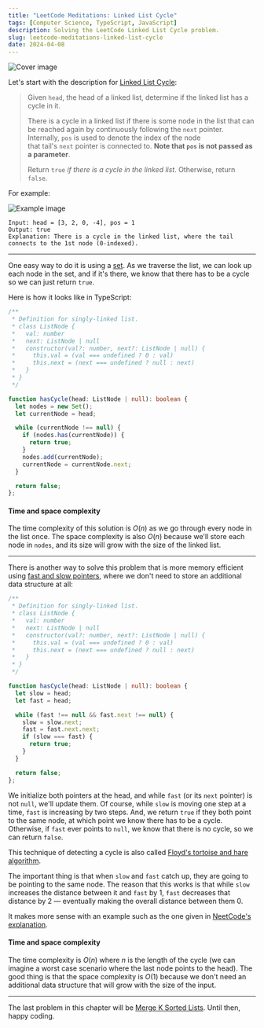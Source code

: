 ```yaml
---
title: "LeetCode Meditations: Linked List Cycle"
tags: [Computer Science, TypeScript, JavaScript]
description: Solving the LeetCode Linked List Cycle problem.
slug: leetcode-meditations-linked-list-cycle
date: 2024-04-08
---
```


![Cover image](https://raw.githubusercontent.com/rivea0/leetcode-meditations-assets/main/src/2024-04-08/29-lm.png)

Let's start with the description for [Linked List Cycle](https://leetcode.com/problems/linked-list-cycle):

> Given `head`, the head of a linked list, determine if the linked list has a cycle in it.
>
> There is a cycle in a linked list if there is some node in the list that can be reached again by continuously following the `next` pointer. Internally, `pos` is used to denote the index of the node that tail's `next` pointer is connected to. **Note that `pos` is not passed as a parameter**.
>
> Return `true` _if there is a cycle in the linked list_. Otherwise, return `false`.

For example:

![Example image](https://assets.leetcode.com/uploads/2018/12/07/circularlinkedlist.png)

```
Input: head = [3, 2, 0, -4], pos = 1
Output: true
Explanation: There is a cycle in the linked list, where the tail connects to the 1st node (0-indexed).
```

---

One easy way to do it is using a [set](https://developer.mozilla.org/en-US/docs/Web/JavaScript/Reference/Global_Objects/Set). As we traverse the list, we can look up each node in the set, and if it's there, we know that there has to be a cycle so we can just return `true`.

Here is how it looks like in TypeScript:

```ts
/**
 * Definition for singly-linked list.
 * class ListNode {
 *   val: number
 *   next: ListNode | null
 *   constructor(val?: number, next?: ListNode | null) {
 *     this.val = (val === undefined ? 0 : val)
 *     this.next = (next === undefined ? null : next)
 *   }
 * }
 */

function hasCycle(head: ListNode | null): boolean {
  let nodes = new Set();
  let currentNode = head;

  while (currentNode !== null) {
    if (nodes.has(currentNode)) {
      return true;
    }
    nodes.add(currentNode);
    currentNode = currentNode.next;
  }

  return false;
};
```

#### Time and space complexity

The time complexity of this solution is $O(n)$ as we go through every node in the list once. The space complexity is also $O(n)$ because we'll store each node in `nodes`, and its size will grow with the size of the linked list.

---

There is another way to solve this problem that is more memory efficient using [fast and slow pointers](https://rivea0.github.io/blog/leetcode-meditations-interlude-fast-and-slow-pointers), where we don't need to store an additional data structure at all:

```ts
/**
 * Definition for singly-linked list.
 * class ListNode {
 *   val: number
 *   next: ListNode | null
 *   constructor(val?: number, next?: ListNode | null) {
 *     this.val = (val === undefined ? 0 : val)
 *     this.next = (next === undefined ? null : next)
 *   }
 * }
 */

function hasCycle(head: ListNode | null): boolean {
  let slow = head;
  let fast = head;

  while (fast !== null && fast.next !== null) {
    slow = slow.next;
    fast = fast.next.next;
    if (slow === fast) {
      return true;
    }
  }   

  return false;
};
```

We initialize both pointers at the head, and while `fast` (or its `next` pointer) is not `null`, we'll update them. Of course, while `slow` is moving one step at a time, `fast` is increasing by two steps. And, we return `true` if they both point to the same node, at which point we know there has to be a cycle. Otherwise, if `fast` ever points to `null`, we know that there is no cycle, so we can return `false`.

This technique of detecting a cycle is also called [Floyd's tortoise and hare algorithm](https://en.wikipedia.org/wiki/Cycle_detection#Floyd's_tortoise_and_hare).

The important thing is that when `slow` and `fast` catch up, they are going to be pointing to the same node.
The reason that this works is that while `slow` increases the distance between it and `fast` by 1, `fast` decreases that distance by 2 — eventually making the overall distance between them 0.

It makes more sense with an example such as the one given in [NeetCode's explanation](https://youtu.be/gBTe7lFR3vc?si=GfjvRmI9rEfYMDSe&t=339).

#### Time and space complexity

The time complexity is $O(n)$ where $n$ is the length of the cycle (we can imagine a worst case scenario where the last node points to the head). The good thing is that the space complexity is $O(1)$ because we don't need an additional data structure that will grow with the size of the input.

---

The last problem in this chapter will be [Merge K Sorted Lists](https://leetcode.com/problems/merge-k-sorted-lists). Until then, happy coding. 
